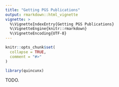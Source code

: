 ```yaml
---
title: "Getting PGS Publications"
output: rmarkdown::html_vignette
vignette: >
  %\VignetteIndexEntry{Getting PGS Publications}
  %\VignetteEngine{knitr::rmarkdown}
  %\VignetteEncoding{UTF-8}
---
```


```r
knitr::opts_chunk$set(
  collapse = TRUE,
  comment = "#>"
)
```

```r
library(quincunx)
```

TODO.
